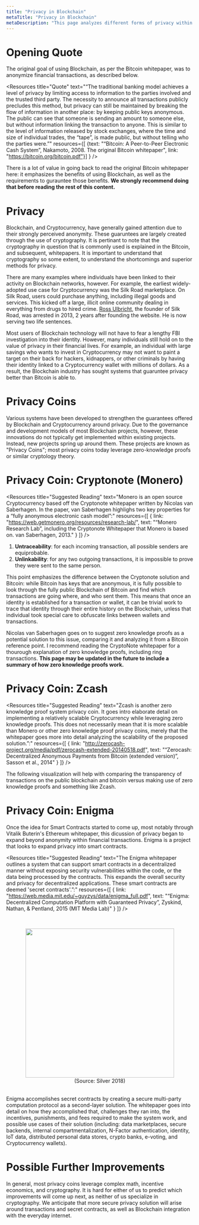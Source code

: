 ```yaml
---
title: "Privacy in Blockchain"
metaTitle: "Privacy in Blockchain"
metaDescription: "This page analyzes different forms of privacy within Blockchain and Cryptocurrency from an academic, literary, research-based perspective"
---
```


# Opening Quote
The original goal of using Blockchain, as per the Bitcoin whitepaper, was to anonymize financial transactions, as described below.

<Resources title="Quote" text="“The traditional banking model achieves a level of privacy by limiting access to information to the parties involved and the trusted third party.  The necessity to announce all transactions publicly precludes this method, but privacy can still be maintained by breaking the flow of information in another place: by keeping public keys anonymous.  The public can see that someone is sending an amount to someone else, but without information linking the transaction to anyone.  This is similar to the level of information released by stock exchanges, where the time and size of individual trades, the “tape”, is made public, but without telling who the parties were.”" resources={[ {text: "“Bitcoin: A Peer-to-Peer Electronic Cash System”, Nakamoto, 2008. The original Bitcoin whitepaper", link: "https://bitcoin.org/bitcoin.pdf"}] } />

There is a lot of value in going back to read the original Bitcoin whitepaper here: it emphasizes the benefits of using Blockchain, as well as the requirements to gurauntee those benefits. **We strongly recommend doing that before reading the rest of this content.**

# Privacy
Blockchain, and Cryptocurrency, have generally gained attention due to their strongly perceived anonymity. These guaruntees are largely created through the use of cryptography. It is pertinant to note that the cryptography in question that is commonly used is explained in the Bitcoin, and subsequent, whitepapers. It is important to understand that cryptography so some extent, to understand the shortcomings and superior methods for privacy.

There are many examples where individuals have been linked to their activity on Blockchain networks, however. For example, the earliest widely-adopted use case for Cryptocurrency was the Silk Road marketplace. On Silk Road, users could purchase anything, including illegal goods and services. This kicked off a large, illicit online community dealing in everything from drugs to hired crime. [Ross Ulbricht](https://www.fbi.gov/contact-us/field-offices/newyork/news/press-releases/ross-ulbricht-the-creator-and-owner-of-the-silk-road-website-found-guilty-in-manhattan-federal-court-on-all-counts), the founder of Silk Road, was arrested in 2013, 2 years after founding the website. He is now serving two life sentences.

Most users of Blockchain technology will not have to fear a lengthy FBI investigation into their identity. However, many individuals still hold on to the value of privacy in their financial lives. For example, an individual with large savings who wants to invest in Cryptocurrency may not want to paint a target on their back for hackers, kidnappers, or other criminals by having their identity linked to a Cryptocurrency wallet with millions of dollars. As a result, the Blockchain industry has sought systems that guaruntee privacy better than Bitcoin is able to.

# Privacy Coins
Various systems have been developed to strengthen the guarantees offered by Blockchain and Cryptocurrency around privacy. Due to the governance and development models of most Blockchain projects, however, these innovations do not typically get implemented within existing projects. Instead, new projects spring up around them. These projects are known as "Privacy Coins"; most privacy coins today leverage zero-knowledge proofs or similar cryptology theory.

# Privacy Coin: Cryptonote (Monero)
<Resources title="Suggested Reading" text="Monero is an open source Cryptocurrency based off the Cryptonote whitepaper written by Nicolas van Saberhagen. In the paper, van Saberhagen highlighs two key properties for a “fully anonymous electronic cash model”:" resources={[ { link: "https://web.getmonero.org/resources/research-lab/", text: "“Monero Research Lab”, including the Cryptonote Whitepaper that Monero is based on. van Saberhagen, 2013." } ]} />

1. **Untraceability**: for each incoming transaction, all possible senders are equiprobable.
1. **Unlinkability**: for any two outgoing transactions, it is impossible to prove they were sent to the same person.

This point emphasizes the difference between the Cryptonote solution and Bitcoin: while Bitcoin has keys that are anonymous, it is fully possible to look through the fully public Blockchain of Bitcoin and find which transactions are going where, and who sent them. This means that once an identity is established for a transaction or wallet, it can be trivial work to trace that identity through their entire history on the Blockchain, unless that individual took special care to obfuscate links between wallets and transactions.

Nicolas van Saberhagen goes on to suggest zero knowledge proofs as a potential solution to this issue, comparing it and analyzing it from a Bitcoin reference point. I recommend reading the CryptoNote whitepaper for a thourough explanation of zero knowledge proofs, including ring transactions. **This page may be updated in the future to include a summary of how zero knowledge proofs work.**

# Privacy Coin: Zcash
<Resources title="Suggested Reading" text="Zcash is another zero knowledge proof system privacy coin. It goes intro elaborate detail on implementing a relatively scalable Cryptocurrency while leveraging zero knowledge proofs. This does not necessarily mean that it is more scalable than Monero or other zero knowledge proof privacy coins, merely that the whitepaper goes more into detail analyzing the scalability of the proposed solution.”:" resources={[ { link: "http://zerocash-project.org/media/pdf/zerocash-extended-20140518.pdf", text: "“Zerocash: Decentralized Anonymous Payments from Bitcoin (extended version)”, Sasson et al., 2014" } ]} />

The following visualization will help with comparing the transparency of transactions on the public blockchain and bitcoin versus making use of zero knowledge proofs and something like Zcash.

<BitcoinVsZcash />

# Privacy Coin: Enigma
Once the idea for Smart Contracts started to come up, most notably through Vitalik Buterin's Ethereum whitepaper, this dicussion of privacy began to expand beyond anonymity within financial transactions. Enigma is a project that looks to expand privacy into smart contracts.

<Resources title="Suggested Reading" text="The Enigma whitepaper outlines a system that can support smart contracts in a decentralized manner without exposing security vulnerabilities within the code, or the data being processed by the contracts. This expands the overall security and privacy for decentralized applications. These smart contracts are deemed 'secret contracts'.”:" resources={[ { link: "https://web.media.mit.edu/~guyzys/data/enigma_full.pdf", text: "“Enigma: Decentralized Computation Platform with Guaranteed Privacy”, Zyskind, Nathan, & Pentland, 2015 (MIT Media Lab)" } ]} />

&nbsp;
<center><img src="https://i.redd.it/21ga1uooqfd01.png" width="400px" style={{ margin: "0 auto"}} /></center>
<center>(Source: Silver 2018)</center>
&nbsp;

Enigma accomplishes secret contracts by creating a secure multi-party computation protocol as a second-layer solution. The whitepaper goes into detail on how they accomplished that, challenges they ran into, the incentives, punishments, and fees required to make the system work, and possible use cases of their solution (including: data marketplaces, secure backends, internal compartmentalization, N-Factor authentication, identity, IoT data, distributed personal data stores, crypto banks, e-voting, and Cryptocurrency wallets).

<EnigmaVisualization />

# Possible Further Improvements
In general, most privacy coins leverage complex math, incentive economics, and cryptography. It is hard for either of us to predict which improvements will come up next, as neither of us specialize in cryptography. We anticipate that more secure privacy solution will arise around transactions and secret contracts, as well as Blockchain integration with the everyday internet.
